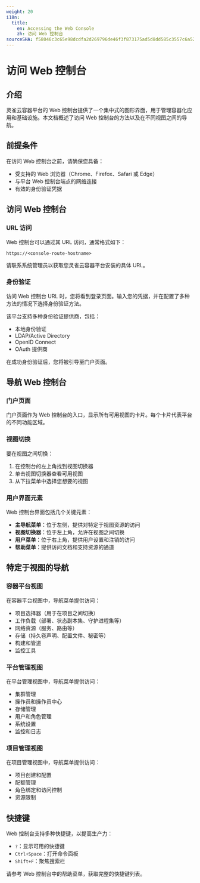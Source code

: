 ```yaml
---
weight: 20
i18n:
  title:
    en: Accessing the Web Console
    zh: 访问 Web 控制台
sourceSHA: f58046c3c65e98dcdfa2d269796de46f3f873175ad5d8dd585c3557c6a520438
---
```


# 访问 Web 控制台

## 介绍

灵雀云容器平台的 Web 控制台提供了一个集中式的图形界面，用于管理容器化应用和基础设施。本文档概述了访问 Web 控制台的方法以及在不同视图之间的导航。

## 前提条件

在访问 Web 控制台之前，请确保您具备：

- 受支持的 Web 浏览器（Chrome、Firefox、Safari 或 Edge）
- 与平台 Web 控制台端点的网络连接
- 有效的身份验证凭据

## 访问 Web 控制台

### URL 访问

Web 控制台可以通过其 URL 访问，通常格式如下：

```
https://<console-route-hostname>
```

请联系系统管理员以获取您灵雀云容器平台安装的具体 URL。

### 身份验证

访问 Web 控制台 URL 时，您将看到登录页面。输入您的凭据，并在配置了多种方法的情况下选择身份验证方法。

该平台支持多种身份验证提供商，包括：

- 本地身份验证
- LDAP/Active Directory
- OpenID Connect
- OAuth 提供商

在成功身份验证后，您将被引导至门户页面。

## 导航 Web 控制台

### 门户页面

门户页面作为 Web 控制台的入口，显示所有可用视图的卡片。每个卡片代表平台的不同功能区域。

### 视图切换

要在视图之间切换：

1. 在控制台的左上角找到视图切换器
2. 单击视图切换器查看可用视图
3. 从下拉菜单中选择您想要的视图

### 用户界面元素

Web 控制台界面包括几个关键元素：

- **主导航菜单**：位于左侧，提供对特定于视图资源的访问
- **视图切换器**：位于左上角，允许在视图之间切换
- **用户菜单**：位于右上角，提供用户设置和注销的访问
- **帮助菜单**：提供访问文档和支持资源的通道

## 特定于视图的导航

### 容器平台视图

在容器平台视图中，导航菜单提供访问：

- 项目选择器（用于在项目之间切换）
- 工作负载（部署、状态副本集、守护进程集等）
- 网络资源（服务、路由等）
- 存储（持久卷声明、配置文件、秘密等）
- 构建和管道
- 监控工具

### 平台管理视图

在平台管理视图中，导航菜单提供访问：

- 集群管理
- 操作员和操作员中心
- 存储管理
- 用户和角色管理
- 系统设置
- 监控和日志

### 项目管理视图

在项目管理视图中，导航菜单提供访问：

- 项目创建和配置
- 配额管理
- 角色绑定和访问控制
- 资源限制

## 快捷键

Web 控制台支持多种快捷键，以提高生产力：

- `?`：显示可用的快捷键
- `Ctrl+Space`：打开命令面板
- `Shift+F`：聚焦搜索栏

请参考 Web 控制台中的帮助菜单，获取完整的快捷键列表。
